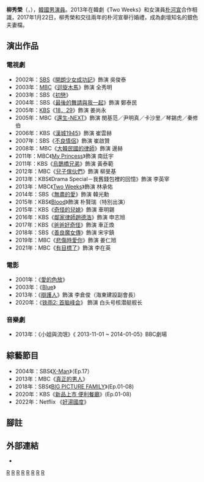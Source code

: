 {{藝人
| 姓名 = 柳秀榮
| 類型 = 男演員
| image = Ryu_Su-young_in_Feb_2019.png
| 民族 = 
| 本名 = 魚南善（{{lang|ko|어남선}}）<ref>[[咸從魚氏|咸從魚氏]]魚世恭第16代孫。</ref>
| 外文名 = 류수영
| 外文 = ko
| 羅馬拼音 = Ryu Soo Young
| 出生日期 = {{birth_date_and_age|1979|9|5}}
| 出生地點 = {{KOR}}[[京畿道|京畿道]][[富川市|富川市]]
| 語言 = [[韓國語|韓國語]]、[[英語|英語]]
| 教育程度 = [[明知大學|明知大學]]經營學系畢業
| 宗教信仰 = [[新教|新教]]
| 出道日期 = 1998年
| 配偶 = {{marriage|[[朴河宣|朴河宣]]|2017-1-22}}
| 兒女 = 長女<br>{{birth_date_and_age|2017|8|23}}
| 經紀公司 = {{link-ko|Fly-Up Entertainment|플라이업엔터테인먼트}}
}}
'''柳秀榮'''（{{lang-ko|'''류수영'''}}，{{bd|1979年|9月5日|catIdx=R柳}}），[[韓國|韓國]][[男演員|男演員]]。2013年在韓劇《Two Weeks》和女演員[[朴河宣|朴河宣]]合作相識，2017年1月22日，柳秀榮和交往兩年的朴河宣舉行婚禮，成為劇壇知名的銀色夫妻檔。

== 演出作品 ==
=== 電視劇 ===
*2002年：[[SBS株式會社|SBS]]《[[開朗少女成功記|開朗少女成功記]]》飾演 吳俊泰
*2003年：[[文化廣播_(韓國)|MBC]]《[[迴轉木馬_(電視劇)|迴旋木馬]]》飾演 全秀明
*2003年：SBS《[[初戀_(2003年電視劇)|初戀]]》
*2004年：SBS《[[最後的舞請與我一起|最後的舞請與我一起]]》飾演 鄭泰民
*2005年：[[韓國放送公社|KBS]]《[[18．29|18．29]]》飾演 姜尚永
*2005年：MBC《[[還生-NEXT|還生-NEXT]]》飾演 閔基范／尹明真／卡沙里／琴錫虎／秦修伯
*2006年：KBS《[[漢城1945|漢城1945]]》飾演 崔雲赫
*2007年：SBS《[[不良情侶|不良情侶]]》飾演 崔啟贊
*2008年：MBC《[[大韓民國的律師|大韓民國的律師]]》飾演 邊赫
*2011年：MBC《[[My_Princess|My Princess]]》飾演 南廷宇
*2011年：KBS《[[烏鵲橋兄弟|烏鵲橋兄弟]]》飾演 黃泰範
*2012年：MBC《[[兒子傢伙們|兒子傢伙們]]》飾演 柳旻基
*2013年：KBS《Drama Special－我舊錢包裡的回憶》飾演 李英宰
*2013年：MBC《[[Two_Weeks|Two Weeks]]》飾演 林承佑
*2014年：SBS《[[無盡的愛_(2014年電視劇)|無盡的愛]]》飾演 韓光勳
*2015年：KBS《[[Blood_(電視劇)|Blood]]》飾演 朴賢瑞（特別出演）
*2015年：KBS《[[奇怪的兒媳|奇怪的兒媳]]》飾演 車明錫
*2016年：KBS《[[鄰家律師趙德浩|鄰家律師趙德浩]]》飾演 申志旭
*2017年：KBS《[[爸爸好奇怪|爸爸好奇怪]]》飾演 車正煥
*2018年：SBS《[[善良魔女傳|善良魔女傳]]》飾演 宋宇鎮
*2019年：MBC《[[悲傷時愛你|悲傷時愛你]]》飾演 姜仁旭
*2021年：MBC《[[有目標了|有目標了]]》飾演 李在英

=== 電影 ===
*2001年：《[[愛的色放|愛的色放]]》
*2003年：《[[Blue_(電影)|Blue]]》
*2013年：《[[辯護人_(電影)|辯護人]]》飾演 李倉俊（海東建設副會長）
*2020年：《[[铁雨2:_首脑峰会|铁雨2: 首脑峰会]]》 飾演 白头号核潜艇舰长
=== 音樂劇 ===
*2013年：《小姐與流氓》《 2013-11-01 ~ 2014-01-05》BBC劇場

== 綜藝節目 ==
*2004年：SBS《[[X-Man_(韓國節目)|X-Man]]》（Ep.17）
*2013年：MBC《[[真正的男人|真正的男人]]》
*2018年：SBS《[[BIG_PICTURE_FAMILY|BIG PICTURE FAMILY]]》(Ep.01-08)
*2020年：KBS《[[新品上市_便利餐廳|新品上市 便利餐廳]]》(Ep.01-08)
*2022年：Netflix 《[[好湯國度|好湯國度]]》

== 腳註 ==
{{reflist}}

== 外部連結 ==
*{{Instagram|suyoung_ryu}}

{{Will Entertainment}}
{{Fly-Up Entertainment}}
[[Category:韓國電視演員|R]]
[[Category:韓國電影演員|R]]
[[Category:韓國男演員|R]]
[[Category:明知大學校友|R]]
[[Category:京畿道出身人物|R]]
[[Category:富川市出身人物|R]]
[[Category:韓國新教徒|R]]
[[Category:魚姓|R]]